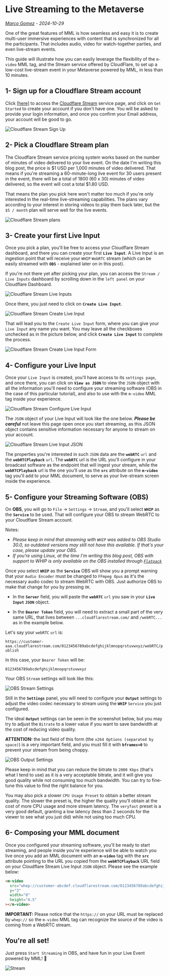 # Live Streaming to the Metaverse
_[Marco Gomez](https://x.com/TheCodeTherapy) - 2024-10-29_

One of the great features of MML is how seamless and easy it is to create multi-user immersive experiences with content that is synchronized for all the participants. That includes audio, video for watch-together parties, and even live-stream events.

This guide will illustrate how you can easily leverage the flexibility of the `m-video` MML tag, and the Stream service offered by CloudFlare, to set up a low-cost live-stream event in your Metaverse powered by MML, in less than 10 minutes.

## 1- Sign up for a Cloudflare Stream account

Click [[here]](https://www.cloudflare.com/developer-platform/products/cloudflare-stream/) to access the [Cloudflare Stream](https://www.cloudflare.com/developer-platform/products/cloudflare-stream/) service page, and click on `Get Started` to create your account if you don't have one. You will be asked to provide your login information, and once you confirm your Email address, your account will be good to go.

![Cloudflare Stream Sign Up](/images/blog/live-stream-to-the-metaverse/01-sign-up.png)

## 2- Pick a Cloudflare Stream plan

The Cloudflare Stream service pricing system works based on the number of minutes of video delivered to your live event. On the date I'm writing this blog post, the price is $1 USD per 1,000 minutes of video delivered. That means if you're streaming a 60-minute-long live event for 30 users present in the event, there will be a total of 1800 (60 x 30) minutes of video delivered, so the event will cost a total $1.80 USD.

That means the plan you pick here won't matter too much if you're only interested in the real-time live-streaming capabilities. The plans vary according to your interest in storing videos to play them back later, but the `$5 / month` plan will serve well for the live events.

![Cloudflare Stream plans](/images/blog/live-stream-to-the-metaverse/02-pick-a-plan.png)

## 3- Create your first Live Input

Once you pick a plan, you'll be free to access your Cloudflare Stream dashboard, and there you can create your first **`Live Input`**. A Live Input is an ingestion point that will receive your `WHIP` `WebRTC` stream (which can be easily streamed with **`OBS`** - explained later on in this post).

If you're not there yet after picking your plan, you can access the `Stream / Live Inputs` dashboard by scrolling down in the `left panel` on your Cloudflare Dashboard.

![Cloudflare Stream Live Inputs](/images/blog/live-stream-to-the-metaverse/03-live-inputs.png)

Once there, you just need to click on **`Create Live Input`**.

![Cloudflare Stream Create Live Input](/images/blog/live-stream-to-the-metaverse/04-create-live-input.png)

That will lead you to the `Create Live Input` form, where you can give your `Live Input` any name you want. You may leave all the checkboxes unchecked as in the picture below, and click **`Create Live Input`** to complete the process.

![Cloudflare Stream Create Live Input Form](/images/blog/live-stream-to-the-metaverse/05-create-live-input-form.png)

## 4- Configure your Live Input

Once your `Live Input` is created, you'll have access to its `settings page`, and once there, you can click on **`View as JSON`** to view the `JSON` object with all the information you'll need to configure your streaming software (OBS in the case of this particular tutorial), and also to use with the `m-video` MML tag inside your experience.

![Cloudflare Stream Configure Live Input](/images/blog/live-stream-to-the-metaverse/06-live-input-config.png)

The `JSON` object of your Live Input will look like the one below. ***Please be careful*** not leave this page open once you start streaming, as this JSON object contains sensitive information necessary for anyone to stream on your account.

![Cloudflare Stream Live Input JSON](/images/blog/live-stream-to-the-metaverse/07-live-input-settings-json.png)

The properties you're interested in such `JSON` data are the **`webRTC`** `url` and the **`webRTCPlayback`** `url`. The **`webRTC`** url is the URL you'll configure in your broadcast software as the endpoint that will ingest your stream, while the **`webRTCPlayback`** url is the one you'll use as the **`src`** attribute on the **`m-video`** tag you'll add to your MML document, to serve as your live-stream screen inside the experience.

## 5- Configure your Streaming Software (OBS)

On **OBS**, you will go to `File` -> `Settings` -> `Stream`, and you'll select **`WHIP`** as the **`Service`** to be used. That will configure your OBS to stream WebRTC to your Cloudflare Stream account.

Notes:

* _Please keep in mind that streaming with `WHIP` was added to OBS Studio 30.0, so outdated versions may still not have this available. If that's your case, please update your OBS._
* _If you're using Linux, at the time I'm writing this blog post, OBS with support to WHIP is only available on the OBS installed through [`Flatpack`](https://flathub.org/apps/com.obsproject.Studio)_

Once you select **`WHIP`** as the **`Service`** OBS will show you a prompt warning that your `Audio Encoder` must be changed to `FFmpeg Opus` as it's the necessary audio codec to stream WebRTC with OBS. Just authorize OBS to make that change for you by pressing `OK`.

- In the **`Server`** field, you will paste the **`webRTC`** `url` you saw in your **`Live Input`** **`JSON`** object.

- In the **`Bearer Token`** field, you will need to extract a small part of the very same URL, that lives between `...cloudflarestream.com/` and `/webRTC...` as in the example below.

Let's say your `webRTC` `url` is:

`https://customer-aaa.cloudflarestream.com/0123456789abcdefghijklmnopqrstuvwxyz/webRTC/publish`


In this case, your `Bearer Token` will be:

`0123456789abcdefghijklmnopqrstuvwxyz`

Your OBS `Stream` settings will look like this:

![OBS Stream Settings](/images/blog/live-stream-to-the-metaverse/08-obs-stream-settings.png)

Still in the **`Settings`** panel, you will need to configure your **`Output`** settings to adjust the video codec necessary to stream using the **`WHIP`** `Service` you just configured.

The ideal **`Output`** settings can be seen in the screenshot below, but you may try to adjust the `Bitrate` to a lower value if you want to save bandwidth at the cost of reducing video quality.

**ATTENTION:** the last field of this form (the `x264 Options (separated by space)`) is a very important field, and you must fill it with **`bframes=0`** to prevent your stream from being choppy.

![OBS Output Settings](/images/blog/live-stream-to-the-metaverse/09-obs-output-settings.png)

Please keep in mind that you can reduce the bitrate to `2000 Kbps` (that's what I tend to use) as it is a very acceptable bitrate, and it will give you good quality while not consuming too much bandwidth. You can try to fine-tune this value to find the right balance for you.

You may also pick a slower `CPU Usage Preset` to obtain a better stream quality. The slower the preset is, the higher the quality you'll obtain at the cost of more CPU usage and more stream latency. The `veryfast` preset is a very good default, granting a low latency (less than 2 seconds for the viewer to see what you just did) while not using too much CPU.

## 6- Composing your MML document

Once you configured your streaming software, you'll be ready to start streaming, and people inside you're experience will be able to watch you live once you add an MML document with an **`m-video`** tag with the **`src`** attribute pointing to the URL you copied from the **`webRTCPlayback`** URL field on your Cloudflare Stream Live Input `JSON` object. Please see the example below:

```html
<m-video
  src="whep://customer-abcdef.cloudflarestream.com/0123456789abcdefghijk/webRTC/play"
  y="3"
  width="8"
  height="4.5"
></m-video>
```

**IMPORTANT:** Please notice that the `https://` on your URL must be replaced by `whep://` so the `m-video` MML tag can recognize the source of the video is coming from a WebRTC stream.

## You're all set!

Just press `Start Streaming` in OBS, and have fun in your Live Event powered by MML! 🎉

![Stream](/images/blog/live-stream-to-the-metaverse/10-stream.gif)
